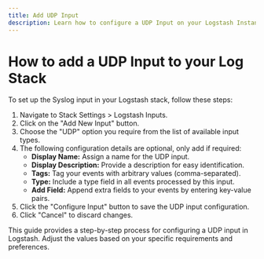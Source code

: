 ```yaml
---
title: Add UDP Input
description: Learn how to configure a UDP Input on your Logstash Instance
---
```


# How to add a UDP Input to your Log Stack

To set up the Syslog input in your Logstash stack, follow these steps:

1. Navigate to Stack Settings > Logstash Inputs.
2. Click on the "Add New Input" button.
3. Choose the "UDP" option you require from the list of available input types.
4. The following configuration details are optional, only add if required:
   - **Display Name:** Assign a name for the UDP input.
   - **Display Description:** Provide a description for easy identification.
   - **Tags:** Tag your events with arbitrary values (comma-separated).
   - **Type:** Include a type field in all events processed by this input.
   - **Add Field:** Append extra fields to your events by entering key-value pairs.
5. Click the "Configure Input" button to save the UDP input configuration.
6. Click "Cancel" to discard changes.

This guide provides a step-by-step process for configuring a UDP input in Logstash. 
Adjust the values based on your specific requirements and preferences.